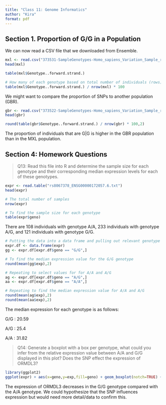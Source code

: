 ```yaml
---
title: "Class 11: Genome Informatics"
author: "Kira"
format: pdf
---
```


## Section 1. Proportion of G/G in a Population

We can now read a CSV file that we downloaded from Ensemble.

```r
mxl <- read.csv("373531-SampleGenotypes-Homo_sapiens_Variation_Sample_rs8067378.csv")
head(mxl)
```

```r
table(mxl$Genotype..forward.strand.)
```

```r
# How many of each genotype based on total number of individuals (rows)
table(mxl$Genotype..forward.strand.) / nrow(mxl) * 100
```

We might want to compare the proportion of SNPs to another population (GBR).

```r
gbr <- read.csv("373522-SampleGenotypes-Homo_sapiens_Variation_Sample_rs8067378 (1)(gbr).csv")
head(gbr)
```

```r
round(table(gbr$Genotype..forward.strand.) / nrow(gbr) * 100,2)
```

The proportion of individuals that are G|G is higher in the GBR population than in the MXL population.

## Section 4: Homework Questions

>Q13: Read this file into R and determine the sample size for each genotype and their corresponding median expression levels for each of these genotypes.

```r
expr <- read.table("rs8067378_ENSG00000172057.6.txt")
head(expr)
```

```r
# The total number of samples
nrow(expr)
```

```r
# To find the sample size for each genotype
table(expr$geno)
```

There are 108 individuals with genotype A/A, 233 individuals with genotype A/G, and 121 individuals with genotype G/G.

```r
# Putting the data into a data frame and pulling out relevant genotype G/G
expr.df <- data.frame(expr)
gg <- expr.df[expr.df$geno == "G/G",]
```

```r
# To find the median expression value for the G/G genotype
round(mean(gg$exp),2)
```

```r
# Repeating to select values for for A/A and A/G
ag <- expr.df[expr.df$geno == "A/G",]
aa <- expr.df[expr.df$geno == "A/A",]
```

```r
# Repeating to find the median expression value for A/A and A/G
round(mean(ag$exp),2)
round(mean(aa$exp),2)
```

The median expression for each genotype is as follows:

G/G : 20.59

A/G : 25.4

A/A : 31.82

>Q14: Generate a boxplot with a box per genotype, what could you infer from the relative expression value between A/A and G/G displayed in this plot? Does the SNP effect the expression of ORMDL3?

```r
library(ggplot2)
ggplot(expr) + aes(x=geno,y=exp,fill=geno) + geom_boxplot(notch=TRUE) + xlab("Genotype") + ylab("Expression")
```

The expression of ORMDL3 decreases in the G/G genotype compared with the A/A genotype. We could hypothesize that the SNP influences expression but would need more detail/data to confirm this. 
